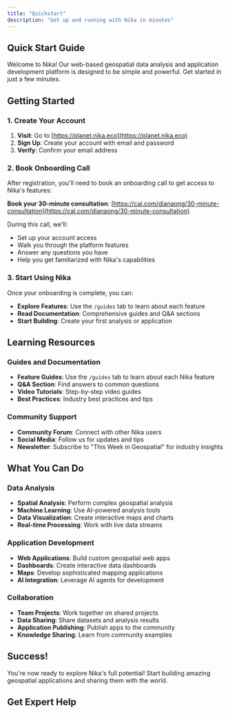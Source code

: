 ```yaml
---
title: "Quickstart"
description: "Get up and running with Nika in minutes"
---
```



## Quick Start Guide

Welcome to Nika! Our web-based geospatial data analysis and application development platform is designed to be simple and powerful. Get started in just a few minutes.

## Getting Started

### 1. Create Your Account
1. **Visit**: Go to [https://planet.nika.eco](https://planet.nika.eco)
2. **Sign Up**: Create your account with email and password
3. **Verify**: Confirm your email address

### 2. Book Onboarding Call
After registration, you'll need to book an onboarding call to get access to Nika's features:

**Book your 30-minute consultation**: [https://cal.com/dianaong/30-minute-consultation](https://cal.com/dianaong/30-minute-consultation)

During this call, we'll:
- Set up your account access
- Walk you through the platform features
- Answer any questions you have
- Help you get familiarized with Nika's capabilities

### 3. Start Using Nika
Once your onboarding is complete, you can:
- **Explore Features**: Use the `/guides` tab to learn about each feature
- **Read Documentation**: Comprehensive guides and Q&A sections
- **Start Building**: Create your first analysis or application

## Learning Resources

### Guides and Documentation
- **Feature Guides**: Use the `/guides` tab to learn about each Nika feature
- **Q&A Section**: Find answers to common questions
- **Video Tutorials**: Step-by-step video guides
- **Best Practices**: Industry best practices and tips

### Community Support
- **Community Forum**: Connect with other Nika users
- **Social Media**: Follow us for updates and tips
- **Newsletter**: Subscribe to "This Week in Geospatial" for industry insights

## What You Can Do

### Data Analysis
- **Spatial Analysis**: Perform complex geospatial analysis
- **Machine Learning**: Use AI-powered analysis tools
- **Data Visualization**: Create interactive maps and charts
- **Real-time Processing**: Work with live data streams

### Application Development
- **Web Applications**: Build custom geospatial web apps
- **Dashboards**: Create interactive data dashboards
- **Maps**: Develop sophisticated mapping applications
- **AI Integration**: Leverage AI agents for development

### Collaboration
- **Team Projects**: Work together on shared projects
- **Data Sharing**: Share datasets and analysis results
- **Application Publishing**: Publish apps to the community
- **Knowledge Sharing**: Learn from community examples

## Success!

You're now ready to explore Nika's full potential! Start building amazing geospatial applications and sharing them with the world.

## Get Expert Help

<ContactCTACard />